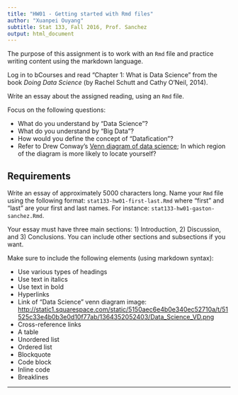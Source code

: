 ```yaml
---
title: "HW01 - Getting started with Rmd files"
author: "Xuanpei Ouyang"
subtitle: Stat 133, Fall 2016, Prof. Sanchez
output: html_document
---
```


The purpose of this assignment is to work with an `Rmd` file and practice 
writing content using the markdown language.

Log in to bCourses and read "Chapter 1: What is Data Science" from the book 
_Doing Data Science_ (by Rachel Schutt and Cathy O'Neil, 2014).

Write an essay about the assigned reading, using an `Rmd` file.

Focus on the following questions:

- What do you understand by "Data Science"?
- What do you understand by "Big Data"?
- How would you define the concept of "Datafication"?
- Refer to Drew Conway's [Venn diagram of data science](http://drewconway.com/zia/2013/3/26/the-data-science-venn-diagram); 
In which region of the diagram is more likely to locate yourself?


## Requirements

Write an essay of approximately 5000 characters long. 
Name your `Rmd` file using the following format: `stat133-hw01-first-last.Rmd` where "first" and "last" are your first and last names. For instance:
`stat133-hw01-gaston-sanchez.Rmd`.

Your essay must have three main sections: 1) Introduction, 2) Discussion, and
3) Conclusions. You can include other sections and subsections if you want.

Make sure to include the following elements (using markdown syntax):

- Use various types of headings
- Use text in italics
- Use text in bold
- Hyperlinks
- Link of "Data Science" venn diagram image: [http://static1.squarespace.com/static/5150aec6e4b0e340ec52710a/t/51525c33e4b0b3e0d10f77ab/1364352052403/Data_Science_VD.png](http://static1.squarespace.com/static/5150aec6e4b0e340ec52710a/t/51525c33e4b0b3e0d10f77ab/1364352052403/Data_Science_VD.png)
- Cross-reference links
- A table
- Unordered list
- Ordered list
- Blockquote
- Code block
- Inline code
- Breaklines

-----



